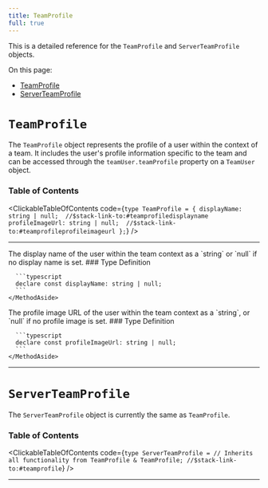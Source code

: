 ```yaml
---
title: TeamProfile
full: true
---
```


This is a detailed reference for the `TeamProfile` and `ServerTeamProfile` objects.

On this page:
- [TeamProfile](#teamprofile)
- [ServerTeamProfile](#serverteamprofile)

# `TeamProfile`

The `TeamProfile` object represents the profile of a user within the context of a team. It includes the user's profile information specific to the team and can be accessed through the `teamUser.teamProfile` property on a `TeamUser` object.

### Table of Contents

<ClickableTableOfContents code={`type TeamProfile = {
  displayName: string | null;  //$stack-link-to:#teamprofiledisplayname
  profileImageUrl: string | null;  //$stack-link-to:#teamprofileprofileimageurl
};`} />

---

<CollapsibleTypesSection type="teamProfile" property="displayName" defaultOpen={false}>
  <MethodLayout>
    <MethodContent>
      The display name of the user within the team context as a `string` or `null` if no display name is set.
    </MethodContent>
    <MethodAside>
      ### Type Definition

      ```typescript
      declare const displayName: string | null;
      ```
    </MethodAside>
  </MethodLayout>
</CollapsibleTypesSection>

<CollapsibleTypesSection type="teamProfile" property="profileImageUrl" defaultOpen={false}>
  <MethodLayout>
    <MethodContent>
      The profile image URL of the user within the team context as a `string`, or `null` if no profile image is set.
    </MethodContent>
    <MethodAside>
      ### Type Definition

      ```typescript
      declare const profileImageUrl: string | null;
      ```
    </MethodAside>
  </MethodLayout>
</CollapsibleTypesSection>

---

# `ServerTeamProfile`

The `ServerTeamProfile` object is currently the same as `TeamProfile`.

### Table of Contents

<ClickableTableOfContents code={`type ServerTeamProfile =
  // Inherits all functionality from TeamProfile
  & TeamProfile; //$stack-link-to:#teamprofile`} />

---
